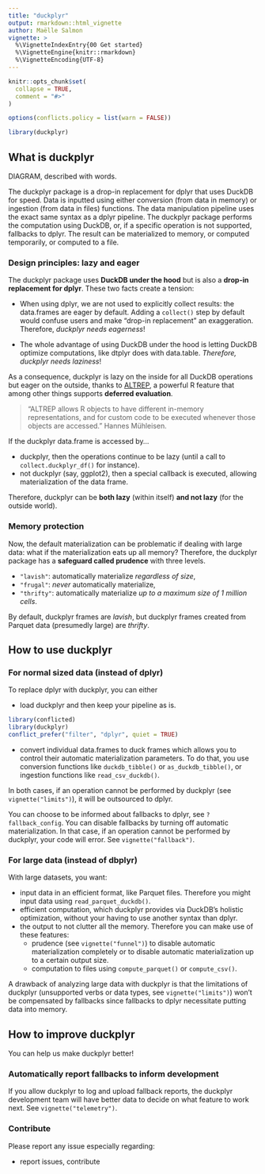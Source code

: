 ```yaml
---
title: "duckplyr"
output: rmarkdown::html_vignette
author: Maëlle Salmon
vignette: >
  %\VignetteIndexEntry{00 Get started}
  %\VignetteEngine{knitr::rmarkdown}
  %\VignetteEncoding{UTF-8}
---
```


```r
knitr::opts_chunk$set(
  collapse = TRUE,
  comment = "#>"
)

options(conflicts.policy = list(warn = FALSE))
```

```r
library(duckplyr)
```

## What is duckplyr

DIAGRAM, described with words.

The duckplyr package is a drop-in replacement for dplyr that uses DuckDB for speed.
Data is inputted using either conversion (from data in memory) or ingestion (from data in files) functions.
The data manipulation pipeline uses the exact same syntax as a dplyr pipeline.
The duckplyr package performs the computation using DuckDB, or, if a specific operation is not supported, fallbacks to dplyr.
The result can be materialized to memory, or computed temporarily, or computed to a file.

### Design principles: lazy and eager

The duckplyr package uses **DuckDB under the hood** but is also a **drop-in replacement for dplyr**.
These two facts create a tension:

-   When using dplyr, we are not used to explicitly collect results: the data.frames are eager by default.
    Adding a `collect()` step by default would confuse users and make "drop-in replacement" an exaggeration.
    Therefore, _duckplyr needs eagerness_!

-   The whole advantage of using DuckDB under the hood is letting DuckDB optimize computations, like dtplyr does with data.table.
    _Therefore, duckplyr needs laziness_!

As a consequence, duckplyr is lazy on the inside for all DuckDB operations but eager on the outside, thanks to [ALTREP](https://duckdb.org/2024/04/02/duckplyr.html#eager-vs-lazy-materialization), a powerful R feature that among other things supports **deferred evaluation**.

> "ALTREP allows R objects to have different in-memory representations, and for custom code to be executed whenever those objects are accessed." Hannes Mühleisen.

If the duckplyr data.frame is accessed by...

-   duckplyr, then the operations continue to be lazy (until a call to `collect.duckplyr_df()` for instance).
-   not duckplyr (say, ggplot2), then a special callback is executed, allowing materialization of the data frame.

Therefore, duckplyr can be **both lazy** (within itself) **and not lazy** (for the outside world).

### Memory protection

Now, the default materialization can be problematic if dealing with large data: what if the materialization eats up all memory?
Therefore, the duckplyr package has a **safeguard called prudence** with three levels.

- `"lavish"`: automatically materialize _regardless of size_,
- `"frugal"`: _never_ automatically materialize,
- `"thrifty"`: automatically materialize _up to a maximum size of 1 million cells_.

By default, duckplyr frames are _lavish_, but duckplyr frames created from Parquet data (presumedly large) are _thrifty_.

## How to use duckplyr

### For normal sized data (instead of dplyr)

To replace dplyr with duckplyr, you can either

- load duckplyr and then keep your pipeline as is.

```r
library(conflicted)
library(duckplyr)
conflict_prefer("filter", "dplyr", quiet = TRUE)
```

- convert individual data.frames to duck frames which allows you to control their automatic materialization parameters. To do that, you use conversion functions like `duckdb_tibble()` or `as_duckdb_tibble()`, or ingestion functions like `read_csv_duckdb()`.

In both cases, if an operation cannot be performed by duckplyr (see `vignette("limits")`), it will be outsourced to dplyr.

You can choose to be informed about fallbacks to dplyr, see `?fallback_config`.
You can disable fallbacks by turning off automatic materialization.
In that case, if an operation cannot be performed by duckplyr, your code will error.
See `vignette("fallback")`.

### For large data (instead of dbplyr)

With large datasets, you want:

- input data in an efficient format, like Parquet files. Therefore you might input data using `read_parquet_duckdb()`.
- efficient computation, which duckplyr provides via DuckDB's holistic optimization, without your having to use another syntax than dplyr.
- the output to not clutter all the memory. Therefore you can make use of these features:
    - prudence (see `vignette("funnel")`) to disable automatic materialization completely or to disable automatic materialization up to a certain output size.
    - computation to files using  `compute_parquet()` or `compute_csv()`.

A drawback of analyzing large data with duckplyr is that the limitations of duckplyr (unsupported verbs or data types, see `vignette("limits")`) won't be compensated by fallbacks since fallbacks to dplyr necessitate putting data into memory.

## How to improve duckplyr

You can help us make duckplyr better!

### Automatically report fallbacks to inform development

If you allow duckplyr to log and upload fallback reports, the duckplyr development team will have better data to decide on what feature to work next.
See `vignette("telemetry")`.

### Contribute

Please report any issue especially regarding:




- report issues, contribute
